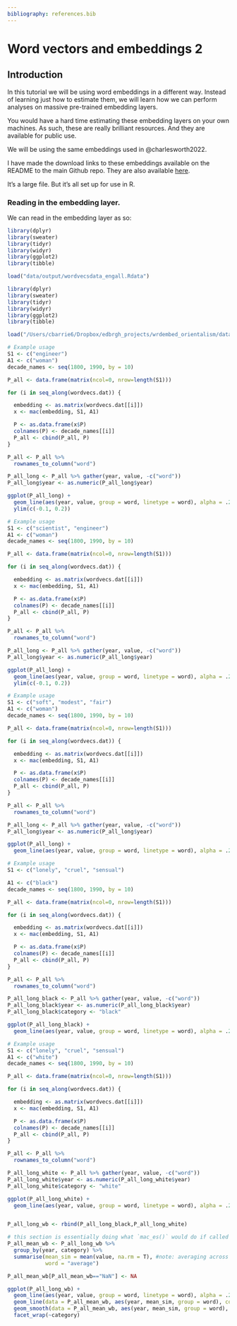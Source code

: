 ```yaml
---
bibliography: references.bib
---
```


# Word vectors and embeddings 2

## Introduction

In this tutorial we will be using word embeddings in a different way. Instead of learning just how to estimate them, we will learn how we can perform analyses on massive pre-trained embedding layers.

You would have a hard time estimating these embedding layers on your own machines. As such, these are really brilliant resources. And they are available for public use.

We will be using the same embeddings used in @charlesworth2022.

I have made the download links to these embeddings available on the README to the main Github repo. They are also available [here](https://www.dropbox.com/scl/fi/j7pcfg5dgkosnyjh82eiu/wordvecsdata_engall.RData?rlkey=2gs9mmcn1qtpmkuurefxch48u&dl=0). 

It's a large file. But it's all set up for use in R. 

### Reading in the embedding layer. 

We can read in the embedding layer as so:

```r

library(dplyr)
library(sweater)
library(tidyr)
library(widyr)
library(ggplot2)
library(tibble)

load("data/output/wordvecsdata_engall.Rdata")

```

```r

library(dplyr)
library(sweater)
library(tidyr)
library(widyr)
library(ggplot2)
library(tibble)

load("/Users/cbarrie6/Dropbox/edbrgh_projects/wrdembed_orientalism/data/output/wordvecsdata_engall.RData")

```

```r

# Example usage
S1 <- c("engineer")
A1 <- c("woman")
decade_names <- seq(1800, 1990, by = 10)

P_all <- data.frame(matrix(ncol=0, nrow=length(S1)))

for (i in seq_along(wordvecs.dat)) {

  embedding <- as.matrix(wordvecs.dat[[i]])
  x <- mac(embedding, S1, A1)

  P <- as.data.frame(x$P)
  colnames(P) <- decade_names[[i]]
  P_all <- cbind(P_all, P)
}

P_all <- P_all %>%
  rownames_to_column("word")

P_all_long <- P_all %>% gather(year, value, -c("word"))
P_all_long$year <- as.numeric(P_all_long$year)

ggplot(P_all_long) +
  geom_line(aes(year, value, group = word, linetype = word), alpha = .25) +
  ylim(c(-0.1, 0.2))

```

```r

# Example usage
S1 <- c("scientist", "engineer")
A1 <- c("woman")
decade_names <- seq(1800, 1990, by = 10)

P_all <- data.frame(matrix(ncol=0, nrow=length(S1)))

for (i in seq_along(wordvecs.dat)) {

  embedding <- as.matrix(wordvecs.dat[[i]])
  x <- mac(embedding, S1, A1)

  P <- as.data.frame(x$P)
  colnames(P) <- decade_names[[i]]
  P_all <- cbind(P_all, P)
}

P_all <- P_all %>%
  rownames_to_column("word")

P_all_long <- P_all %>% gather(year, value, -c("word"))
P_all_long$year <- as.numeric(P_all_long$year)

ggplot(P_all_long) +
  geom_line(aes(year, value, group = word, linetype = word), alpha = .25) +
  ylim(c(-0.1, 0.2))

```

```r

# Example usage
S1 <- c("soft", "modest", "fair")
A1 <- c("woman")
decade_names <- seq(1800, 1990, by = 10)

P_all <- data.frame(matrix(ncol=0, nrow=length(S1)))

for (i in seq_along(wordvecs.dat)) {

  embedding <- as.matrix(wordvecs.dat[[i]])
  x <- mac(embedding, S1, A1)

  P <- as.data.frame(x$P)
  colnames(P) <- decade_names[[i]]
  P_all <- cbind(P_all, P)
}

P_all <- P_all %>%
  rownames_to_column("word")

P_all_long <- P_all %>% gather(year, value, -c("word"))
P_all_long$year <- as.numeric(P_all_long$year)

ggplot(P_all_long) +
  geom_line(aes(year, value, group = word, linetype = word), alpha = .25) + ylim(c(-0.1, 0.2))

```

```r
# Example usage
S1 <- c("lonely", "cruel", "sensual")

A1 <- c("black")
decade_names <- seq(1800, 1990, by = 10)

P_all <- data.frame(matrix(ncol=0, nrow=length(S1)))

for (i in seq_along(wordvecs.dat)) {

  embedding <- as.matrix(wordvecs.dat[[i]])
  x <- mac(embedding, S1, A1)

  P <- as.data.frame(x$P)
  colnames(P) <- decade_names[[i]]
  P_all <- cbind(P_all, P)
}

P_all <- P_all %>%
  rownames_to_column("word")

P_all_long_black <- P_all %>% gather(year, value, -c("word"))
P_all_long_black$year <- as.numeric(P_all_long_black$year)
P_all_long_black$category <- "black"

ggplot(P_all_long_black) +
  geom_line(aes(year, value, group = word, linetype = word), alpha = .25) + ylim(c(-0.1, 0.2))

# Example usage
S1 <- c("lonely", "cruel", "sensual")
A1 <- c("white")
decade_names <- seq(1800, 1990, by = 10)

P_all <- data.frame(matrix(ncol=0, nrow=length(S1)))

for (i in seq_along(wordvecs.dat)) {

  embedding <- as.matrix(wordvecs.dat[[i]])
  x <- mac(embedding, S1, A1)

  P <- as.data.frame(x$P)
  colnames(P) <- decade_names[[i]]
  P_all <- cbind(P_all, P)
}

P_all <- P_all %>%
  rownames_to_column("word")

P_all_long_white <- P_all %>% gather(year, value, -c("word"))
P_all_long_white$year <- as.numeric(P_all_long_white$year)
P_all_long_white$category <- "white"

ggplot(P_all_long_white) +
  geom_line(aes(year, value, group = word, linetype = word), alpha = .25) + ylim(c(-0.1, 0.2))


P_all_long_wb <- rbind(P_all_long_black,P_all_long_white)

# this section is essentially doing what `mac_es()` would do if called in loop
P_all_mean_wb <- P_all_long_wb %>%
  group_by(year, category) %>%
  summarise(mean_sim = mean(value, na.rm = T), #note: averaging across non-NA values
            word = "average")

P_all_mean_wb[P_all_mean_wb=="NaN"] <- NA

ggplot(P_all_long_wb) +
  geom_line(aes(year, value, group = word, linetype = word), alpha = .25) +
  geom_line(data = P_all_mean_wb, aes(year, mean_sim, group = word), color = "black", size = 2, linewidth =.5) +
  geom_smooth(data = P_all_mean_wb, aes(year, mean_sim, group = word), alpha = .1, col = "#fc0000", linewidth =3) +
  facet_wrap(~category)

```